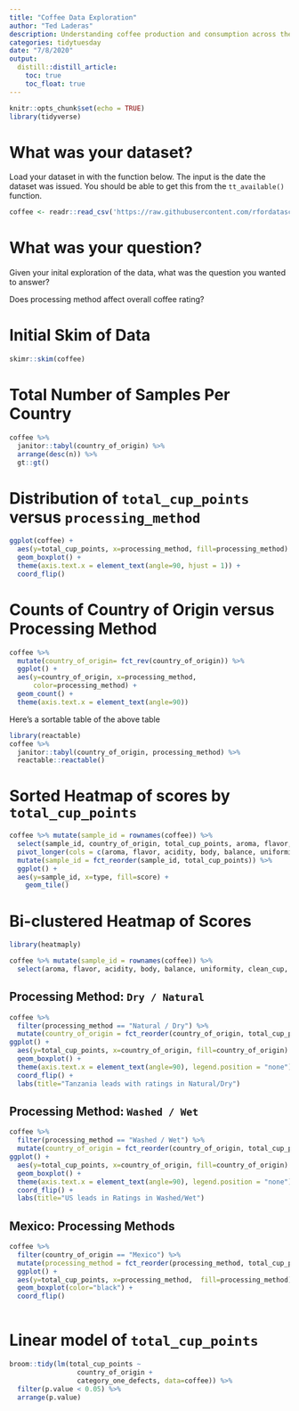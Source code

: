 ```yaml
---
title: "Coffee Data Exploration"
author: "Ted Laderas"
description: Understanding coffee production and consumption across the world.
categories: tidytuesday
date: "7/8/2020"
output: 
  distill::distill_article:
    toc: true
    toc_float: true
---
```


```r
knitr::opts_chunk$set(echo = TRUE)
library(tidyverse)
```


# What was your dataset?

Load your dataset in with the function below. The input is the date the dataset was issued. You should be able to get this from the `tt_available()` function.

```r
coffee <- readr::read_csv('https://raw.githubusercontent.com/rfordatascience/tidytuesday/master/data/2020/2020-07-07/coffee_ratings.csv')

```

# What was your question?

Given your inital exploration of the data, what was the question you wanted to answer?

Does processing method affect overall coffee rating?

# Initial Skim of Data

```r
skimr::skim(coffee)
```


# Total Number of Samples Per Country

```r
coffee %>%
  janitor::tabyl(country_of_origin) %>%
  arrange(desc(n)) %>%
  gt::gt()

```


# Distribution of `total_cup_points` versus `processing_method`

```r
ggplot(coffee) + 
  aes(y=total_cup_points, x=processing_method, fill=processing_method) +
  geom_boxplot() +
  theme(axis.text.x = element_text(angle=90, hjust = 1)) +
  coord_flip() 
```

# Counts of Country of Origin versus Processing Method

```r
coffee %>%
  mutate(country_of_origin= fct_rev(country_of_origin)) %>%
  ggplot() +
  aes(y=country_of_origin, x=processing_method, 
      color=processing_method) +
  geom_count() +
  theme(axis.text.x = element_text(angle=90))
```

Here's a sortable table of the above table

```r
library(reactable)
coffee %>%
  janitor::tabyl(country_of_origin, processing_method) %>%
  reactable::reactable()
```


# Sorted Heatmap of scores by `total_cup_points`

```r
coffee %>% mutate(sample_id = rownames(coffee)) %>%
  select(sample_id, country_of_origin, total_cup_points, aroma, flavor, acidity, body, balance, uniformity, clean_cup, sweetness, cupper_points)%>%
  pivot_longer(cols = c(aroma, flavor, acidity, body, balance, uniformity, clean_cup, sweetness, cupper_points), names_to="type", values_to="score") %>%
  mutate(sample_id = fct_reorder(sample_id, total_cup_points)) %>%
  ggplot() +
  aes(y=sample_id, x=type, fill=score) +
    geom_tile()
```

# Bi-clustered Heatmap of Scores

```r
library(heatmaply)

coffee %>% mutate(sample_id = rownames(coffee)) %>%
  select(aroma, flavor, acidity, body, balance, uniformity, clean_cup, sweetness, cupper_points) %>% heatmaply()
```

## Processing Method: `Dry / Natural`

```r
coffee %>%
  filter(processing_method == "Natural / Dry") %>%
  mutate(country_of_origin = fct_reorder(country_of_origin, total_cup_points, median)) %>%
ggplot() + 
  aes(y=total_cup_points, x=country_of_origin, fill=country_of_origin) +
  geom_boxplot() +
  theme(axis.text.x = element_text(angle=90), legend.position = "none") +
  coord_flip() +
  labs(title="Tanzania leads with ratings in Natural/Dry")
```

## Processing Method: `Washed / Wet`

```r
coffee %>%
  filter(processing_method == "Washed / Wet") %>%
  mutate(country_of_origin = fct_reorder(country_of_origin, total_cup_points, median)) %>%
ggplot() + 
  aes(y=total_cup_points, x=country_of_origin, fill=country_of_origin) +
  geom_boxplot() +
  theme(axis.text.x = element_text(angle=90), legend.position = "none") +
  coord_flip() +
  labs(title="US leads in Ratings in Washed/Wet")
```

## Mexico: Processing Methods

```r
coffee %>%
  filter(country_of_origin == "Mexico") %>%
  mutate(processing_method = fct_reorder(processing_method, total_cup_points, median)) %>%
  ggplot() +
  aes(y=total_cup_points, x=processing_method,  fill=processing_method) +
  geom_boxplot(color="black") +
  coord_flip()
  

```

# Linear model of `total_cup_points`

```r
broom::tidy(lm(total_cup_points ~
                 country_of_origin +
                 category_one_defects, data=coffee)) %>%
  filter(p.value < 0.05) %>%
  arrange(p.value)

```

